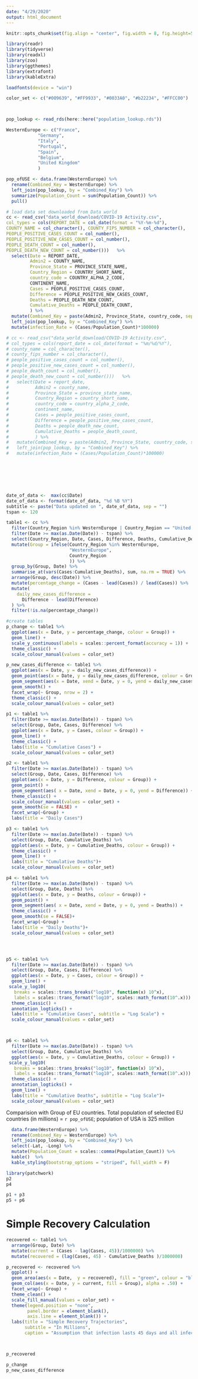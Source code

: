 ```yaml
---
date: "4/29/2020"
output: html_document
---
```


```r
knitr::opts_chunk$set(fig.align = "center", fig.width = 8, fig.height=5, echo = FALSE, message=FALSE, warning=FALSE)
```

```r
library(readr)
library(tidyverse)
library(readxl)
library(zoo)
library(ggthemes)
library(extrafont)
library(kableExtra)

loadfonts(device = "win")

color_set <- c("#009639", "#FF9933", "#0033A0", "#b22234", "#FFCC00")



pop_lookup <- read_rds(here::here("population_lookup.rds"))

WesternEurope <- c("France",
            "Germany",
            "Italy",
            "Portugal",
            "Spain",
            "Belgium",
            "United Kingdom"
            )

pop_ofUSE <- data.frame(WesternEurope) %>%  
  rename(Combined_Key = WesternEurope) %>% 
  left_join(pop_lookup, by = "Combined_Key") %>%  
  summarize(Population_Count = sum(Population_Count)) %>%  
  pull()

# load data set downloaded from Data world
cc <- read_csv("data_world_download/COVID-19 Activity.csv",
col_types = cols(REPORT_DATE = col_date(format = "%Y-%m-%d"),
COUNTY_NAME = col_character(), COUNTY_FIPS_NUMBER = col_character(),
PEOPLE_POSITIVE_CASES_COUNT = col_number(),
PEOPLE_POSITIVE_NEW_CASES_COUNT = col_number(),
PEOPLE_DEATH_COUNT = col_number(),
PEOPLE_DEATH_NEW_COUNT = col_number()))   %>%
  select(Date = REPORT_DATE,
         Admin2 = COUNTY_NAME,
         Province_State = PROVINCE_STATE_NAME,
         Country_Region = COUNTRY_SHORT_NAME,
         country_code = COUNTRY_ALPHA_2_CODE,
         CONTINENT_NAME,
         Cases = PEOPLE_POSITIVE_CASES_COUNT,
         Difference = PEOPLE_POSITIVE_NEW_CASES_COUNT,
         Deaths = PEOPLE_DEATH_NEW_COUNT,
         Cumulative_Deaths = PEOPLE_DEATH_COUNT,
         ) %>%
  mutate(Combined_Key = paste(Admin2, Province_State, country_code, sep = ", ")) %>%
  left_join(pop_lookup, by = "Combined_Key") %>%
  mutate(infection_Rate = (Cases/Population_Count)*100000)

# cc <- read_csv("data_world_download/COVID-19 Activity.csv",
# col_types = cols(report_date = col_date(format = "%m/%d/%Y"),
# county_name = col_character(),
# county_fips_number = col_character(),
# people_positive_cases_count = col_number(),
# people_positive_new_cases_count = col_number(),
# people_death_count = col_number(),
# people_death_new_count = col_number()))   %>% 
#   select(Date = report_date,
#          Admin2 = county_name,
#          Province_State = province_state_name,
#          Country_Region = country_short_name,
#          country_code = country_alpha_2_code,
#          continent_name,
#          Cases = people_positive_cases_count,
#          Difference = people_positive_new_cases_count,
#          Deaths = people_death_new_count,
#          Cumulative_Deaths = people_death_count,
#          ) %>%
#   mutate(Combined_Key = paste(Admin2, Province_State, country_code, sep = ", ")) %>%
#   left_join(pop_lookup, by = "Combined_Key") %>%
#   mutate(infection_Rate = (Cases/Population_Count)*100000)
         






date_of_data <-  max(cc$Date) 
date_of_data <- format(date_of_data, "%d %B %Y")
subtitle <- paste("Data updated on ", date_of_data, sep = "") 
tspan <- 120

table1 <- cc %>%
  filter(Country_Region %in% WesternEurope | Country_Region == "United States" | Country_Region == "Russia" | Country_Region == "Brazil" | Country_Region == "India") %>%
  filter(Date >= max(as.Date(Date)) - tspan) %>%
  select(Country_Region, Date, Cases, Difference, Deaths, Cumulative_Deaths) %>%
  mutate(Group = ifelse(Country_Region %in% WesternEurope,
                        "WesternEurope", 
                        Country_Region
                        )) %>%
  group_by(Group, Date) %>%
  summarise_at(vars(Cases:Cumulative_Deaths), sum, na.rm = TRUE) %>%
  arrange(Group, desc(Date)) %>%
  mutate(percentage_change = (Cases - lead(Cases)) / lead(Cases)) %>%
  mutate(
    daily_new_cases_difference =
      Difference - lead(Difference)
  ) %>%
  filter(!is.na(percentage_change))

#create tables
p_change <- table1 %>%  
  ggplot(aes(x = Date, y = percentage_change, colour = Group)) +  
  geom_line() + 
  scale_y_continuous(labels = scales::percent_format(accuracy = 1)) +
  theme_classic() + 
  scale_colour_manual(values = color_set)

p_new_cases_difference <- table1 %>%  
  ggplot(aes(x = Date, y = daily_new_cases_difference)) +  
  geom_point(aes(x = Date, y = daily_new_cases_difference, colour = Group)) + 
  geom_segment(aes(x = Date, xend = Date, y = 0, yend = daily_new_cases_difference)) +
  geom_smooth() +
  facet_wrap(~ Group, nrow = 2) +
  theme_classic() + 
  scale_colour_manual(values = color_set)

p1 <- table1 %>% 
  filter(Date >= max(as.Date(Date)) - tspan) %>%  
  select(Group, Date, Cases, Difference) %>%  
  ggplot(aes(x = Date, y = Cases, colour = Group)) +  
  geom_line() + 
  theme_classic() +
  labs(title = "Cumulative Cases") + 
  scale_colour_manual(values = color_set)

p2 <- table1 %>% 
  filter(Date >= max(as.Date(Date)) - tspan) %>%  
  select(Group, Date, Cases, Difference) %>%  
  ggplot(aes(x = Date, y = Difference, colour = Group)) +  
  geom_point() +
  geom_segment(aes( x = Date, xend = Date, y = 0, yend = Difference)) +
  theme_classic() +
  scale_colour_manual(values = color_set) +
  geom_smooth(se = FALSE) + 
  facet_wrap(~Group) +
  labs(title = "Daily Cases")

p3 <- table1 %>% 
  filter(Date >= max(as.Date(Date)) - tspan) %>%  
  select(Group, Date, Cumulative_Deaths) %>%  
  ggplot(aes(x = Date, y = Cumulative_Deaths, colour = Group)) +  
  theme_classic() +
  geom_line() + 
  labs(title = "Cumulative Deaths")+ 
  scale_colour_manual(values = color_set)

p4 <- table1 %>% 
  filter(Date >= max(as.Date(Date)) - tspan) %>%  
  select(Group, Date, Deaths) %>%  
  ggplot(aes(x = Date, y = Deaths, colour = Group)) +  
  geom_point() +
  geom_segment(aes( x = Date, xend = Date, y = 0, yend = Deaths)) +
  theme_classic() +
  geom_smooth(se = FALSE)+ 
  facet_wrap(~Group) +
  labs(title = "Daily Deaths")+ 
  scale_colour_manual(values = color_set)




p5 <- table1 %>% 
  filter(Date >= max(as.Date(Date)) - tspan) %>%  
  select(Group, Date, Cases, Difference) %>%  
  ggplot(aes(x = Date, y = Cases, colour = Group)) +  
  geom_line() + 
 scale_y_log10(
   breaks = scales::trans_breaks("log10", function(x) 10^x),
   labels = scales::trans_format("log10", scales::math_format(10^.x))) +
  theme_classic() +
  annotation_logticks() +
  labs(title = "Cumulative Cases", subtitle = "Log Scale") + 
  scale_colour_manual(values = color_set)



p6 <- table1 %>% 
  filter(Date >= max(as.Date(Date)) - tspan) %>%  
  select(Group, Date, Cumulative_Deaths) %>%  
  ggplot(aes(x = Date, y = Cumulative_Deaths, colour = Group)) +  
 scale_y_log10(
   breaks = scales::trans_breaks("log10", function(x) 10^x),
   labels = scales::trans_format("log10", scales::math_format(10^.x))) +
  theme_classic() +
  annotation_logticks() +
  geom_line() + 
  labs(title = "Cumulative Deaths", subtitle = "Log Scale")+ 
  scale_colour_manual(values = color_set)
```

Comparision with Group of EU countries. Total population of selected EU countries (in millions) = `r pop_ofUSE`; population of USA is 325 million 

```r

  data.frame(WesternEurope) %>%  
  rename(Combined_Key = WesternEurope) %>% 
  left_join(pop_lookup, by = "Combined_Key") %>%  
  select(-Lat, -Long) %>% 
  mutate(Population_Count = scales::comma(Population_Count)) %>% 
  kable()  %>%
  kable_styling(bootstrap_options = "striped", full_width = F)

```


```r
library(patchwork)
p2 
p4

p1 + p3 
p5 + p6 

```







# Simple Recovery Calculation
```r
recovered <- table1 %>%  
  arrange(Group, Date) %>% 
  mutate(current = (Cases - lag(Cases, 45))/1000000) %>% 
  mutate(recovered = (lag(Cases, 45) - Cumulative_Deaths )/1000000)

p_recovered <- recovered %>%  
  ggplot() +
  geom_area(aes(x = Date,  y = recovered), fill = "green", colour = "black", alpha = .50) +
  geom_col(aes(x = Date, y = current, fill = Group), alpha = .50) +
  facet_wrap(~ Group) +
  theme_clean() +
  scale_fill_manual(values = color_set) +
  theme(legend.position = "none",
        panel.border = element_blank(),
        axis.line = element_blank()) + 
  labs(title = "Simple Recovery Trajectories", 
       subtitle = "In Millions",
       caption = "Assumption that infection lasts 45 days and all infected that survive are recovered")



p_recovered

p_change
p_new_cases_difference

```

































